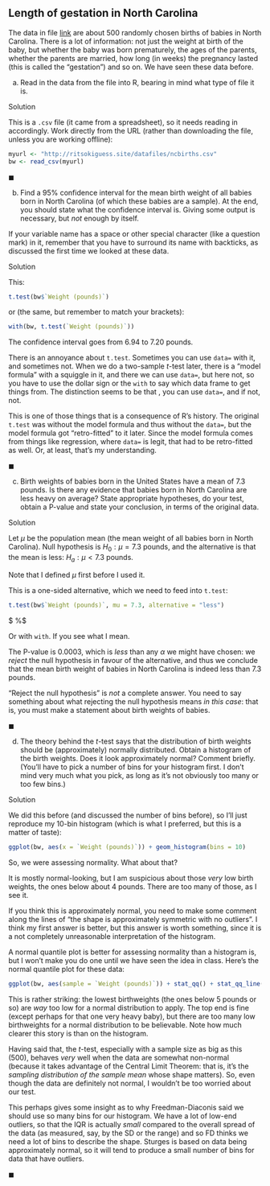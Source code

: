 ##  Length of gestation in North Carolina


 The data in file
[link](http://ritsokiguess.site/datafiles/ncbirths.csv) are about
500 randomly chosen births of babies in North Carolina. There is a lot
of information: not just the weight at birth of the baby, but whether
the baby was born prematurely, the ages of the parents, whether the
parents are married, how long (in weeks) the pregnancy lasted (this is
called the "gestation") and so on. We have seen these data before.



(a) Read in the data from the file into R, bearing in mind what
type of file it is. 


Solution


This is a `.csv` file (it came from a spreadsheet), so it
needs reading in accordingly. Work directly from the URL (rather
than downloading the file, unless you are working offline):
```r
myurl <- "http://ritsokiguess.site/datafiles/ncbirths.csv"
bw <- read_csv(myurl)
```

 

$\blacksquare$

(b) Find a 95\% confidence interval for the mean birth weight of
all babies born in North Carolina (of which these babies are a
sample). At the end, you should state what the confidence interval is.
Giving some output is necessary, but *not* enough by itself.

If your variable name has a space or other special character (like a
question mark) in it, remember that you have to surround its name with
backticks, as discussed the first time we looked at these data.



Solution


This:

```r
t.test(bw$`Weight (pounds)`)
```

 

or (the same, but remember to match your brackets):

```r
with(bw, t.test(`Weight (pounds)`))
```

 

The confidence interval goes from 6.94 to 7.20 pounds.

There is an annoyance about `t.test`. Sometimes you can use
`data=` with it, and sometimes not. When we do a two-sample
$t$-test later, there is a "model formula" with a squiggle in it,
and there we can use `data=`, but here not, so you have to use
the dollar sign or the `with` to say which data frame to get
things from. The distinction seems to be that \emph{if you are using a
model formula}, you can use `data=`, and if not, not.

This is one of those things that is a consequence of R's history. The
original `t.test` was without the model formula and thus
without the `data=`, but the model formula got "retro-fitted"
to it later. Since the model formula comes from things like
regression, where `data=` is legit, that had to be retro-fitted
as well. Or, at least, that's my understanding.




$\blacksquare$

(c) Birth weights of babies born in the United States have a mean
of 7.3 pounds. Is there any evidence that babies born in North
Carolina are less heavy on average? State appropriate hypotheses, do your
test, obtain a P-value and state your conclusion, in terms of the
original data.



Solution


Let $\mu$ be the population mean (the mean weight of all babies born
in North Carolina). Null hypothesis is $H_0: \mu=7.3$ pounds, and the alternative  is
that the mean is less: $H_a: \mu<7.3$ pounds.

Note that I defined $\mu$ first before I used it.

This is a one-sided
alternative, which we need to feed into `t.test`:

```r
t.test(bw$`Weight (pounds)`, mu = 7.3, alternative = "less")
```
$ %$ 

Or with `with`. If you see what I mean.

The P-value is 0.0003, which is *less* than any $\alpha$ we might
have chosen: we *reject* the null hypothesis in favour of the
alternative, and thus we conclude that the mean birth weight of babies
in North Carolina
is indeed less than 7.3 pounds.

"Reject the null hypothesis" is *not* a complete answer. You
need to say something about what rejecting the null hypothesis means
*in this case*: that is, you must make a statement about birth
weights of babies.




$\blacksquare$

(d) The theory behind the $t$-test says that the distribution of
birth weights should be (approximately) normally distributed. Obtain a
histogram of the birth weights. Does it look approximately normal?
Comment briefly. (You'll have to pick a number of bins for your
histogram first. I don't mind very much what you pick, as long as it's
not obviously too many or too few bins.)



Solution


We did this before (and discussed the number of bins before), so
I'll just reproduce my 10-bin histogram (which is what I preferred,
but this is a matter of taste):
```r
ggplot(bw, aes(x = `Weight (pounds)`)) + geom_histogram(bins = 10)
```

 

So, we were assessing normality. What about that?

It is mostly normal-looking, but I am suspicious about those
*very* low birth weights, the ones below about 4 pounds. There
are too many of those, as I see it.

If you think this is approximately normal, you need to make some
comment along the lines of "the shape is approximately symmetric with no outliers". 
I think my first answer is better, but this answer is
worth something, since it is a not completely unreasonable
interpretation of the histogram.

A normal quantile plot is better for assessing normality
than a histogram is, but I won't make you do one until we have seen
the idea in class. Here's the normal quantile plot for these data:

```r
ggplot(bw, aes(sample = `Weight (pounds)`)) + stat_qq() + stat_qq_line()
```

 

This is rather striking: the lowest birthweights (the ones below 5
pounds or so) are *way* too low for a normal distribution to
apply. The top end is fine (except perhaps for that one very heavy
baby), but there are too many low birthweights for a normal
distribution to be believable. Note how much clearer this story is
than on the histogram.

Having said that, the $t$-test, especially with a sample size as big
as this (500), behaves *very* well when the data are somewhat
non-normal (because it takes advantage of the Central Limit Theorem:
that is, it's the *sampling distribution of the sample mean*
whose shape matters). So, even though the data are definitely not
normal, I wouldn't be too worried about our test.

This perhaps gives some insight as to why Freedman-Diaconis said we
should use so many bins for our histogram. We have a lot of low-end
outliers, so that the IQR is actually *small* compared to the
overall spread of the data (as measured, say, by the SD or the range)
and so FD thinks we need a lot of bins to describe the shape. Sturges
is based on data being approximately normal, so it will tend to
produce a small number of bins for data that have outliers.


$\blacksquare$




